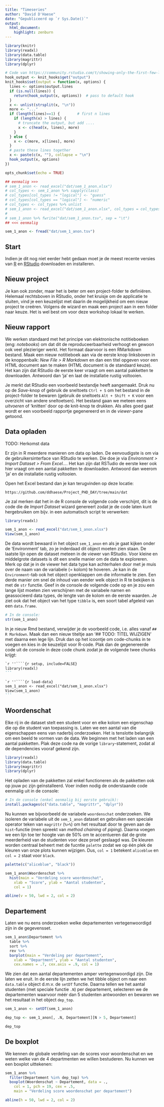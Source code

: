 ---
title: "Timeseries"
author: "David D'Haese"
date: "Gepubliceerd op `r Sys.Date()`"
output: 
  html_document: 
    highlight: zenburn
---

```{r setup, include=FALSE}
library(knitr)
library(readxl)
library(data.table)
library(magrittr)
library(dplyr)

# Code van https://community.rstudio.com/t/showing-only-the-first-few-lines-of-the-results-of-a-code-chunk/6963/2
hook_output <- knit_hooks$get("output")
knit_hooks$set(output = function(x, options) {
  lines <- options$output.lines
  if (is.null(lines)) {
    return(hook_output(x, options))  # pass to default hook
  }
  x <- unlist(strsplit(x, "\n"))
  more <- "..."
  if (length(lines)==1) {        # first n lines
    if (length(x) > lines) {
      # truncate the output, but add ....
      x <- c(head(x, lines), more)
    }
  } else {
    x <- c(more, x[lines], more)
  }
  # paste these lines together
  x <- paste(c(x, ""), collapse = "\n")
  hook_output(x, options)
})

opts_chunk$set(echo = TRUE)

## eenmalig >>>
# sem_1_anon <- read_excel("dat/sem_1_anon.xlsx")
# col_types <- sem_1_anon %>% sapply(class)
# col_types[col_types != "logical"] <- "guess"
# col_types[col_types == "logical"] <- "numeric"
# col_types <- col_types %>% unlist
# sem_1_anon <- read_excel("dat/sem_1_anon.xlsx", col_types = col_types)
# 
# sem_1_anon %>% fwrite("dat/sem_1_anon.tsv", sep = "\t")
## <<< eenmalig

sem_1_anon <- fread("dat/sem_1_anon.tsv")
```

## Start

Indien je dit nog niet eerder hebt gedaan moet je de meest recente versies van [R](https://cran.r-project.org/bin/windows/base/) en [RStudio](https://rstudio.com/products/rstudio/download/) downloaden en installeren.

## Nieuw project

Je kan ook zonder, maar het is beter om een project-folder te definiëren. Helemaal rechtsboven in RStudio, onder het kruisje om de applicatie te sluiten, vind je een keuzelijst met daarin de mogelijkheid om een nieuw project te creëren. Volgens de wizard en maak een project aan in een folder naar keuze. Het is wel best om voor deze workshop lokaal te werken.

## Nieuw rapport

We werken standaard met het principe van elektronische notitieboeken (eng: _notebooks_) om dat dit de reproduceerbaarheid verhoogt en gewoon ook veel plezieriger werkt. Het formaat daarvoor is een RMarkdown bestand. Maak een nieuw notitieboek aan via de eerste knop linksboven in de knoppenbalk: _New File > R Markdown_ en dan een titel opgeven voor een HTML document aan te maken (HTML document is de standaard keuze). Het kan zijn dat RStudio de eerste keer vraagt om een aantal pakketten te downloaden. Antwoord dan 'ja' en laat de installatie rustig voltooien.

Je merkt dat RStudio een voorbeeld bestandje heeft aangemaakt. Druk nu op de _Save_-knop of gebruik de sneltoets `Ctrl + S` om het bestand in de project-folder te bewaren (gebruik de sneltoets `Alt + Shift + K` voor een overzicht van andere sneltoetsen). Het bestand gaan we meteen eens _uitvoeren_ of 'knitten' door op de knit-knop te drukken. Als alles goed gaat wordt er een voorbeeld rapportje gegenereerd en in de _viewer_-pane getoond.

## Data opladen

TODO: Herkomst data

Er zijn in R meerdere manieren om data op laden. De eenvoudigste is om via de gebruikersinterface van RStudio te werken. Die doe je via _Environment > Import Dataset > From Excel..._. Het kan zijn dat RSTudio de eerste keer ook hier vraagt om een aantal pakketten te downloaden. Antwoord dan weerom 'ja' en de installatie rustig voltooien.

Open het Excel bestand dan je kan terugvinden op deze locatie:

```
https://github.com/ddhaese/Project_PHD_DAY/tree/main/dat
```

Je zal merken dat het in de R console de volgende code verschijnt, dit is de code die de _Import Dataset_ wizard genereert zodat je de code laten kunt hergebruiken om bijv. in een automatisch script te verwerken:

```r
library(readxl)

sem_1_anon <- read_excel("dat/sem_1_anon.xlsx")
View(sem_1_anon)
```

De data wordt bewaard in het object `sem_1_anon` en als je gaat kijken onder de 'Environment' tab, zo je inderdaad dit object moeten zien staan. De laatste lijn open de dataset meteen in de viewer van RStudio. Voor kleine en middelgrote datasets is dit een snelle manier om de data te exploreren. Merk op dat je in de viewer het data type kan achterhalen door met je muis over de naam van de variabele (= kolom) te hoveren. Je kan in de `Environment`-tab ook het object openklappen om die informatie te zien. Een derde manier om snel de inhoud van eender welk object in R te bekijken is met de `str` functie. Geef in de console de volgende code op en je zou een lange lijst moeten zien verschijnen met de variabele namen en geassocieerd data types, de lengte van de kolom en de eerste waarden. Je ziet ook dat het object van het type `tibble` is, een soort tabel afgeleid van een `data.frame`.

```{r view-object, output.lines = 15}
# In de console:
str(sem_1_anon)
```

In je nieuw Rmd bestand, verwijder je de voorbeeld code, i.e. alles vanaf `## R Markdown`. Maak dan een nieuw titeltje aan '## TODO: TITEL WIJZIGEN' met daarna een lege lijn. Druk dan op het icoontje om code-chunks in te voegen en kies in de keuzelijst voor R-code. Plak dan de gegenereerde code uit de console in deze code chunk zodat je de volgende twee chunks krijgt:

````md
`r ''````{r setup, include=FALSE}
library(readxl)
```
````

````md
`r ''````{r load-data}
sem_1_anon <- read_excel("dat/sem_1_anon.xlsx")
View(sem_1_anon)
```
````

## Woordenschat

Elke rij in de dataset stelt een student voor en elke kolom een eigenschap die op die student van toepassing is. Laten we een aantal van die eigenschappen eens van naderbij onderzoeken. Het is tenslotte belangrijk om een beeld te vormen van de data. We beginnen met het laden van een aantal pakketten. Plak deze code na de vorige `library`-statement, zodat al de dependencies vooraf gekend zijn.

```r
library(readxl)
library(data.table)
library(magrittr)
library(dplyr)
```

Het opladen van de pakketten zal enkel functioneren als de pakketten ook op jouw pc zijn geïnstalleerd. Voer indien nodig de onderstaande code eenmalig uit in de console:

```r
# In de console (enkel eenmalig bij eerste gebruik):
install.packages(c("data.table", "magrittr", "dplyr"))
```

Nu kunnen we bijvoorbeeld de variabele `woordenschat` onderzoeken. We isoleren de variabele uit de `sem_1_anon` dataset en gebruiken een speciale operator teken van `magrittr` (`%>%`) om het resultaat door te geven aan de `hist`-functie (men spreekt van _method chaining_ of _piping_). Daarna voegen we een lijn toe ter hoogte van de 50% om te accentueren dat de grote meerderheid van de studenten voor deze proef geslaagd was. De kleuren worden centraal beheert met de fucntie `palette` zodat we op één plek de kleuren van onze plots kunnen wijzigen. Dus, `col = 1` betekent `aliceblue` en `col = 2` staat voor `black`.

```{r fig.width=6}

palette(c("aliceblue", "black"))

sem_1_anon$Woordenschat %>%
  hist(main = "Verdeling score woordenschat",
    xlab = "Score", ylab = "Aantal studenten",
    col = 1)

abline(v = 50, lwd = 2, col = 2)
```


## Departement

Laten we nu eens onderzoeken welke departementen vertegenwoordigd zijn in de gegevensset. 

```{r}
sem_1_anon$Departement %>%
  table %>%
  sort %>%
  rev %>%
  barplot(main = "Verdeling per departement",
    xlab = "Department", ylab = "Aantal studenten",
    cex.names = .7, cex.axis = .9, col = 1)
```

We zien dat een aantal departementen amper vertegenwoordigd zijn. Die laten we eruit. In de eerste lijn zetten we het tibble object om naar een `data.table` object d.m.v. de `setDT` functie. Daarna tellen we het aantal studenten (met speciale functie `.N`) per departement, selecteren we de departementen waarvoor méér dan 5 studenten antwoorden en bewaren we het resultaat in het object `dep_top`.

```{r}
sem_1_anon <- setDT(sem_1_anon)

dep_top <- sem_1_anon[, .N, Departement][N > 5, Departement]

dep_top
```

## De boxplot

We kennen de globale verdeling van de scores voor woordenschat en we weten welke van de 4 departmenten we willen bestuderen. Nu kunnen we een boxplot uittekenen:

```{r fig.width = 6}
sem_1_anon %>% 
  filter(Departement %in% dep_top) %>% 
  boxplot(Woordenschat ~ Departement, data = .,
    col = 1, pch = 19, cex = .5,
    main = "Verdeling score woordenschat per departement")

abline(h = 50, lwd = 2, col = 2)
```

